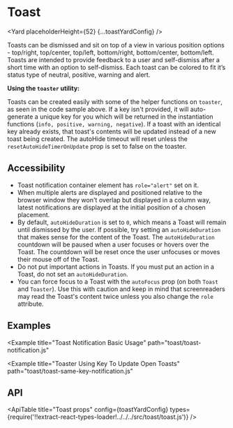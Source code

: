 <!--
Copyright (c) 2018-2020 Uber Technologies, Inc.

This source code is licensed under the MIT license found in the
LICENSE file in the root directory of this source tree.
-->





# Toast

<Yard placeholderHeight={52} {...toastYardConfig} />

Toasts can be dismissed and sit on top of a view in various position options - top/right, top/center,
top/left, bottom/right, bottom/center, bottom/left. Toasts are intended to provide feedback to a user
and self-dismiss after a short time with an option to self-dismiss. Each toast can be colored to fit
it’s status type of neutral, positive, warning and alert.

**Using the `toaster` utility:**

Toasts can be created easily with some of the helper functions on `toaster`, as seen in the code sample above. If a key isn't provided, it will auto-generate a unique key for you which will be returned in the instantiation functions (`info, positive, warning, negative`).
If a toast with an identical key already exists, that toast's contents will be updated instead of a new toast being created. The autoHide timeout will reset unless the `resetAutoHideTimerOnUpdate` prop is set to false on the toaster.

## Accessibility

- Toast notification container element has `role="alert"` set on it.
- When multiple alerts are displayed and positioned relative to the browser window they won't overlap but displayed in a column way, latest notifications are displayed at the initial position of a chosen placement.
- By default, `autoHideDuration` is set to `0`, which means a Toast will remain until dismissed by the user. If possible, try setting an `autoHideDuration` that makes sense for the content of the Toast. The `autoHideDuration` countdown will be paused when a user focuses or hovers over the Toast. The countdown will be reset once the user unfocuses or moves their mouse off of the Toast.
- Do not put important actions in Toasts. If you must put an action in a Toast, do not set an `autoHideDuration`.
- You can force focus to a Toast with the `autoFocus` prop (on both `Toast` and `Toaster`). Use this with caution and keep in mind that screenreaders may read the Toast's content twice unless you also change the `role` attribute.

## Examples

<Example
  title="Toast Notification Basic Usage"
  path="toast/toast-notification.js"
>
  <ToastNotification />
</Example>

<Example
  title="Toaster Using Key To Update Open Toasts"
  path="toast/toast-same-key-notification.js"
>
  <ToastSameKeyNotification />
</Example>

## API

<ApiTable
  title="Toast props"
  config={toastYardConfig}
  types={require('!!extract-react-types-loader!../../../src/toast/toast.js')}
/>

<Exports component={ToastExports} title="Toast exports" path="baseui/toast" />
